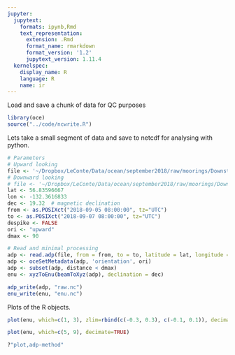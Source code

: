 ```yaml
---
jupyter:
  jupytext:
    formats: ipynb,Rmd
    text_representation:
      extension: .Rmd
      format_name: rmarkdown
      format_version: '1.2'
      jupytext_version: 1.11.4
  kernelspec:
    display_name: R
    language: R
    name: ir
---
```


Load and save a chunk of data for QC purposes

```r
library(oce)
source("../code/ncwrite.R")
```

Lets take a small segment of data and save to netcdf for analysing with python.

```r
# Parameters
# Upward looking
file <- '~/Dropbox/LeConte/Data/ocean/september2018/raw/moorings/Downstream_Deep/ADCP/15645000.000'
# Downward looking
# file <- '~/Dropbox/LeConte/Data/ocean/september2018/raw/moorings/Downstream_Deep/ADCP/SN_54000.000'
lat <- 56.83596667
lon <- -132.3616833
dec <- 19.32  # magnetic declination
from <- as.POSIXct("2018-09-05 08:00:00", tz="UTC")
to <- as.POSIXct("2018-09-07 08:00:00", tz="UTC")
despike <- FALSE
ori <- "upward"
dmax <- 90

# Read and minimal processing
adp <- read.adp(file, from = from, to = to, latitude = lat, longitude = lon, despike = despike)
adp <- oceSetMetadata(adp, 'orientation', ori)
adp <- subset(adp, distance < dmax)
enu <- xyzToEnu(beamToXyz(adp), declination = dec)

adp_write(adp, "raw.nc")
enu_write(enu, "enu.nc")

```

Plots of the R objects.

```r
plot(enu, which=c(1, 3), zlim=rbind(c(-0.3, 0.3), c(-0.1, 0.1)), decimate=TRUE)
```

```r
plot(enu, which=c(5, 9), decimate=TRUE)
```

```r
?"plot,adp-method"
```
